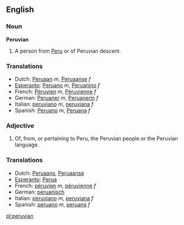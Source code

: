 ==English==
===Noun===
'''Peruvian'''

#A person from [[Peru]] or of Peruvian descent.

===Translations===
*Dutch: [[Peruaan]] ''m'', [[Peruaanse]] ''f''
*[[Esperanto]]: [[Peruano]] ''m'', [[Peruanino]] ''f''
*French: [[Péruvien]] ''m'', [[Péruvienne]] ''f''
*German: [[Peruaner]] ''m'', [[Peruanerin]] ''f''
*Italian: [[peruviano]] ''m'', [[peruviana]] ''f''
*Spanish: [[Peruano]] ''m'', [[Peruana]] ''f''

===Adjective===
#Of, from, or pertaining to Peru, the Peruvian people or the Peruvian language.

===Translations===
*Dutch: [[Peruaans]], [[Peruaanse]]
*[[Esperanto]]: [[Perua]]
*French: [[péruvien]] ''m'', [[péruvienne]] ''f''
*German: [[peruanisch]]
*Italian: [[peruviano]] ''m'', [[peruviana]] ''f''
*Spanish: [[peruano]] ''m'', [[peruana]] ''f''

[[pl:peruvian]]